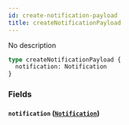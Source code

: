 ```yaml
---
id: create-notification-payload
title: createNotificationPayload
---
```


No description

```graphql
type createNotificationPayload {
  notification: Notification
}
```

### Fields

#### `notification` ([`Notification`](/v1/objects/notification))

